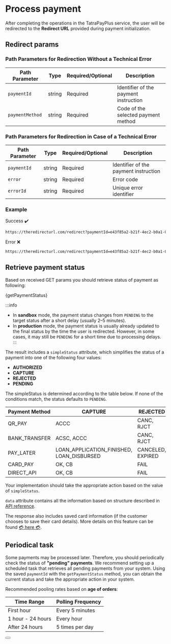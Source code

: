 
# Process payment

After completing the operations in the TatraPayPlus service, the user will be redirected to the **Redirect URL** provided during payment initialization.

## Redirect params

### Path Parameters for Redirection Without a Technical Error

| Path Parameter  | Type   | Required/Optional | Description                                   |
| --------------- | ------ | ----------------- | --------------------------------------------- |
| `paymentId`     | string | Required          | Identifier of the payment instruction         |
| `paymentMethod` | string | Required          | Code of the selected payment method           |

### Path Parameters for Redirection in Case of a Technical Error

| Path Parameter  | Type   | Required/Optional | Description                                   |
| --------------- | ------ | ----------------- | --------------------------------------------- |
| `paymentId`     | string | Required          | Identifier of the payment instruction         |
| `error`         | string | Required          | Error code                                    |
| `errorId`       | string | Required          | Unique error identifier                       |

### Example

Success ✔️
```bash
https://theredirecturl.com/redirect?paymentId=e43f85a2-b21f-4ec2-b0a1-0e449d6972c7&paymentMethod=CARD_PAY
```

Error ❌️
```bash
https://theredirecturl.com/redirect?paymentId=e43f85a2-b21f-4ec2-b0a1-0e449d6972c7&error=FAILED&errorId=43ca30ec-2956-454c-9d1b-4bd2befee7c8
```

## Retrieve payment status

Based on received GET params you should retrieve status of payment as following:


<CodeBlock language="jsx">{getPaymentStatus}</CodeBlock>

:::info
- In **sandbox** mode, the payment status changes from `PENDING` to the target status after a short delay (usually 2–5 minutes).
- In **production** mode, the payment status is usually already updated to the final status by the time the user is redirected. However, in some cases, it may still be `PENDING` for a short time due to processing delays.
:::

The result includes a `simpleStatus` attribute, which simplifies the status of a payment into one of the following four values:
- **AUTHORIZED**
- **CAPTURE**
- **REJECTED**
- **PENDING**

The simpleStatus is determined according to the table below. If none of the conditions match, the status defaults to `PENDING`.

| Payment Method | CAPTURE                      | REJECTED   | AUTHORIZED |
|----------------|-----------------------------------------|----------------------|----------------------|
| QR_PAY         | ACCC                              | CANC, RJCT           |                      |
| BANK_TRANSFER  | ACSC, ACCC                              | CANC, RJCT           |                      |
| PAY_LATER      | LOAN_APPLICATION_FINISHED, LOAN_DISBURSED | CANCELED, EXPIRED    |                      |
| CARD_PAY       | OK, CB                                  | FAIL                 | PA                   |
| DIRECT_API     | OK, CB                                  | FAIL                 |                      |

Your implementation should take the appropriate action based on the value of `simpleStatus`.

`data` attribute contains all the information based on structure described in [API reference](/docs/api/get-payment-intent-status).

The response also includes saved card information (if the customer chooses to save their card details).
More details on this feature can be found [💳 here 💳](/docs/libraries/node/v1.0.0/save_card).

## Periodical task

Some payments may be processed later.
Therefore, you should periodically check the status of **"pending" payments**.
We recommend setting up a scheduled task that retrieves all pending payments from your system.
Using the saved `paymentId` with the `getPaymentStatus` method, you can obtain the current status and take the appropriate action in your system.

Recommended pooling rates based on **age of orders**:

| Time Range            | Polling Frequency   |
|-----------------------|---------------------|
| First hour            | Every 5 minutes     |
| 1 hour - 24 hours     | Every hour          |
| After 24 hours        | 5 times per day     |

<Button label="See full API reference" link="/docs/api/get-payment-intent-status"/>